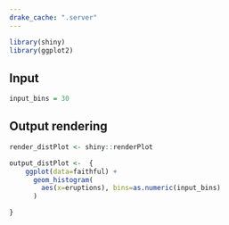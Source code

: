 ```yaml
---
drake_cache: ".server"
---
```


```r
library(shiny)
library(ggplot2)
```

## Input 

```r
input_bins = 30

```

## Output rendering

```r
render_distPlot <- shiny::renderPlot
```

```r
output_distPlot <-  {
    ggplot(data=faithful) +
      geom_histogram(
        aes(x=eruptions), bins=as.numeric(input_bins)
      )

}

```

